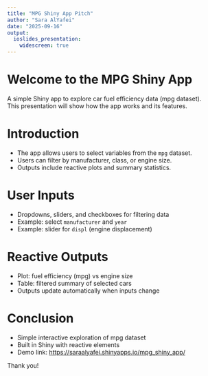 ```yaml
---
title: "MPG Shiny App Pitch"
author: "Sara AlYafei"
date: "2025-09-16"
output: 
  ioslides_presentation:
    widescreen: true
---
```


# Welcome to the MPG Shiny App

A simple Shiny app to explore car fuel efficiency data (mpg dataset).  
This presentation will show how the app works and its features.

# Introduction

- The app allows users to select variables from the `mpg` dataset.  
- Users can filter by manufacturer, class, or engine size.  
- Outputs include reactive plots and summary statistics.

# User Inputs

- Dropdowns, sliders, and checkboxes for filtering data  
- Example: select `manufacturer` and `year`  
- Example: slider for `displ` (engine displacement)

# Reactive Outputs

- Plot: fuel efficiency (mpg) vs engine size  
- Table: filtered summary of selected cars  
- Outputs update automatically when inputs change

# Conclusion

- Simple interactive exploration of mpg dataset  
- Built in Shiny with reactive elements  
- Demo link: [https://saraalyafei.shinyapps.io/mpg_shiny_app/](https://saraalyafei.shinyapps.io/mpg_shiny_app/)  

Thank you!



 